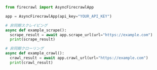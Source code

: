 ```python Python
from firecrawl import AsyncFirecrawlApp

app = AsyncFirecrawlApp(api_key="YOUR_API_KEY")

# 非同期スクレイピング
async def example_scrape():
  scrape_result = await app.scrape_url(url="https://example.com")
  print(scrape_result)

# 非同期クローリング
async def example_crawl():
  crawl_result = await app.crawl_url(url="https://example.com")
  print(crawl_result)
```
